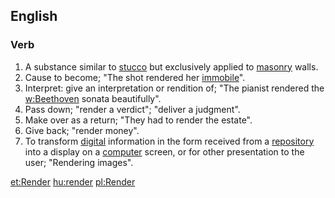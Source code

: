== English ==
=== Verb ===
#A substance similar to [[stucco]] but exclusively applied to [[masonry]] walls.
#Cause to become; "The shot rendered her [[immobile]]".
#Interpret: give an interpretation or rendition of; "The pianist rendered the [[w:Beethoven]] sonata beautifully".
#Pass down; "render a verdict"; "deliver a judgment".
#Make over as a return; "They had to render the estate".
#Give back; "render money".
#To transform [[digital]] information in the form received from a [[repository]] into a display on a [[computer]] screen, or for other presentation to the user; "Rendering images".

[[et:Render]]
[[hu:render]]
[[pl:Render]]